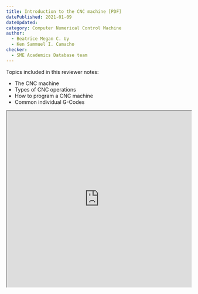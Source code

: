 ```yaml
---
title: Introduction to the CNC machine [PDF]
datePublished: 2021-01-09
dateUpdated: 
category: Computer Numerical Control Machine
author: 
  - Beatrice Megan C. Uy
  - Ken Sammuel I. Camacho
checker: 
  - SME Academics Database team
---
```


Topics included in this reviewer notes:
* The CNC machine
* Types of CNC operations
* How to program a CNC machine
* Common individual G-Codes 

<iframe src="https://drive.google.com/file/d/1fB_9-uBwsIFBVesEkH_fdYdu8jd40Oi3/preview" width="100%" height="480" allow="autoplay"></iframe>